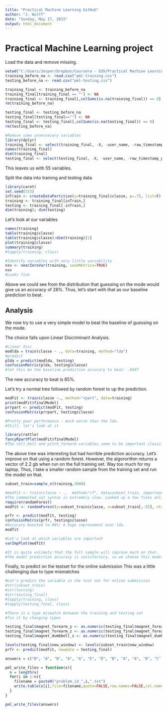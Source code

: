 ```yaml
---
title: "Practical Machine Learning GitHub"
author: "J. Wulff"
date: "Sunday, May 17, 2015"
output: html_document
---
```


Practical Machine Learning project
==================================

Load the data and remove missing.
```r

setwd("C:/Users/Jesper/Dropbox/Coursera - EdX/Practical Machine Learning/Project/Data")
training_before_na <- read.csv("pml-training.csv")
testing_before_na <- read.csv("pml-testing.csv")

training_final <- training_before_na
training_final[training_final == ""] <- NA
training_final <- training_final[,colSums(is.na(training_final)) == 0]
rm(training_before_na)

testing_final <- testing_before_na
testing_final[testing_final==""] <- NA
testing_final <- testing_final[,colSums(is.na(testing_final)) == 0]
rm(testing_before_na)

#Remove some unnessecary variables
library(dplyr)
training_final <- select(training_final, -X, -user_name, -raw_timestamp_part_1, -raw_timestamp_part_2, -cvtd_timestamp)
names(training_final)
dim(training_final)
testing_final <- select(testing_final, -X, -user_name, -raw_timestamp_part_1, -raw_timestamp_part_2, -cvtd_timestamp)


```

This leaves us with 55 variables. 


Split the data into training and testing data
```r
library(caret)
set.seed(333)
inTrain <- createDataPartition(y=training_final$classe, p=.75, list=F)
training <- training_final[inTrain,]
testing <- training_final[-inTrain,]
dim(training); dim(testing)

```

Let's look at our variables

```r
names(training)
table(training$classe)
table(training$classe)/dim(training)[1]
plot(training$classe)
summary(training)
#lapply(training, class)

#Identify variables with very little variability
nsv <- nearZeroVar(training, saveMetrics=TRUE)
nsv 
#Looks fine
```

Above we could see from the distribution that guessing on the mode would give us an accuracy of 28%.
Thus, let's start with that as our baseline prediction to beat.

Analysis
--------

We now try to use a very simple model to beat the baseline of guessing on the mode.

The choice falls upon Linear Discriminant Analysis.

```r
#Linear disc
modlda = train(classe ~ ., data=training, method="lda")
#predict
plda = predict(modlda, testing)
confusionMatrix(plda, testing$classe)
#let this be the baseline prediction accucary to beat: .8497
```

The new accuracy to beat is 85%.

Let's try a normal tree followed by random forest to up the prediction.

```r
modFit <- train(classe ~., method="rpart", data=training)
print(modFit$finalModel)
prrpart <- predict(modFit, testing)
confusionMatrix(prrpart, testing$classe)

#Pretty poor performance - much worse than the lda.
#Still, let's look at it

library(rattle)
fancyRpartPlot(modFit$finalModel)
#The roll_belt and pitch_forearm variables seem to be important classifying variables.
```


The above tree was interesting but had horrible prediction accuracy.
Let's improve on that using a random forest.
However, the algororithm returns a vector of 2.2 gb when run on the full training set. Way too much for my laptop.
Thus, I take a smaller random sample from the training set and run the model on that.

```r
subset_train=sample_n(training,3000)

#modfit <- train(classe ~ .,  method="rf", data=subset_train, importance=TRUE, proximity=TRUE,do.trace=TRUE)
#The commented out syntax is extremely slow. Looked up a few fixes online. Alternative syntax below
require(randomForest)
modfit <- randomForest(y=subset_train$classe, x=subset_train[,-55], ntree=5000)

prfr <- predict(modfit, testing)
confusionMatrix(prfr, testing$classe)
#Accucary boosted to 98%! A huge improvement over lda. 
modfit

#Let's look at which variables are important
varImpPlot(modfit)

#It is quite unlikely that the full sample will improve much on that.
#The model prediction accuracy is satisfactory, so we choose this model.
```

Finally, to predict on the testset for the online submission
This was a little challenging due to type mismatches
```r
#Let's predict the variable in the test set for online submission
#str(subset_train)
#str(testing)
#str(testing_final)
#lapply(training, class)
#lapply(testing_final, class)

#There is a type mismatch between the training and testing set
#fix it by changing types

testing_final$magnet_forearm_y <- as.numeric(testing_final$magnet_forearm_y)
testing_final$magnet_forearm_z <- as.numeric(testing_final$magnet_forearm_z)
testing_final$magnet_dumbbell_z <- as.numeric(testing_final$magnet_dumbbell_z)

levels(testing_final$new_window) <- levels(subset_train$new_window)
prfr <- predict(modfit, newdata = testing_final)

answers = c("B", "A", "B", "A", "A", "E", "D", "B", "A", "A", "B", "C", "B", "A", "E", "E", "A", "B", "B", "B")

pml_write_files = function(x){
  n = length(x)
  for(i in 1:n){
    filename = paste0("problem_id_",i,".txt")
    write.table(x[i],file=filename,quote=FALSE,row.names=FALSE,col.names=FALSE)
  }
}

pml_write_files(answers)
```
